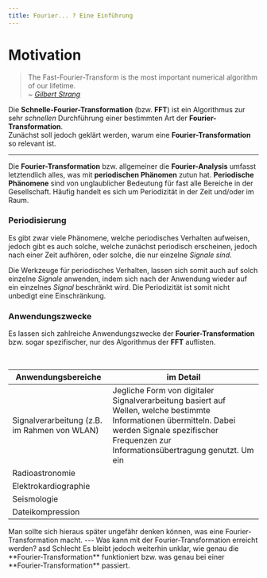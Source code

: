 ```yaml
---
title: Fourier... ? Eine Einführung
---
```



# Motivation

> The Fast-Fourier-Transform is the most important numerical algorithm of our lifetime.  
> ~ <cite>[Gilbert Strang](https://en.wikipedia.org/wiki/Gilbert_Strang)</cite>

Die **Schnelle-Fourier-Transformation** (bzw. **FFT**) ist ein Algorithmus zur sehr _schnellen_ Durchführung einer bestimmten Art der **Fourier-Transformation**.  
Zunächst soll jedoch geklärt werden, warum eine **Fourier-Transformation** so relevant ist.

---

Die **Fourier-Transformation** bzw. allgemeiner die **Fourier-Analysis** umfasst letztendlich alles, was mit **periodischen Phänomen** zutun hat. **Periodische Phänomene** sind von unglaublicher Bedeutung für fast alle Bereiche in der Gesellschaft. Häufig handelt es sich
um Periodizität in der Zeit und/oder im Raum.

### Periodisierung

Es gibt zwar viele Phänomene, welche periodisches Verhalten aufweisen, jedoch gibt es auch solche, welche zunächst periodisch erscheinen, jedoch nach einer Zeit aufhören, oder solche, die nur einzelne _Signale sind_.

<SingleSignal />
<PeriodicSignal />

Die Werkzeuge für periodisches Verhalten, lassen sich somit auch auf solch einzelne _Signale_ anwenden, indem sich nach der Anwendung wieder auf ein einzelnes _Signal_ beschränkt wird. Die Periodizität ist somit nicht unbedigt eine Einschränkung.

### Anwendungszwecke

Es lassen sich zahlreiche Anwendungszwecke der **Fourier-Transformation** bzw. sogar spezifischer, nur des Algorithmus der **FFT** auflisten.

<br />

| Anwendungsbereiche                           | im Detail                                                                                                                                                                                               |
| -------------------------------------------- | ------------------------------------------------------------------------------------------------------------------------------------------------------------------------------------------------------- |
| Signalverarbeitung (z.B. im Rahmen von WLAN) | Jegliche Form von digitaler Signalverarbeitung basiert auf Wellen, welche bestimmte Informationen übermitteln. Dabei werden Signale spezifischer Frequenzen zur Informationsübertragung genutzt. Um ein |
| Radioastronomie                              |                                                                                                                                                                                                         |
| Elektrokardiographie                         |                                                                                                                                                                                                         |
| Seismologie                                  |                                                                                                                                                                                                         |
| Dateikompression                             |                                                                                                                                                                                                         |

<Callout emoji="🚧">
  Man sollte sich hieraus später ungefähr denken können, was eine
  Fourier-Transformation macht.
</Callout>
---
<Quiz>
  Was kann mit der Fourier-Transformation erreicht werden?
  <Answer>asd</Answer>
  <Answer correct={true}>Schlecht</Answer>
</Quiz>
Es bleibt jedoch weiterhin unklar, wie genau die **Fourier-Transformation** funktioniert
bzw. was genau bei einer **Fourier-Transformation** passiert.
